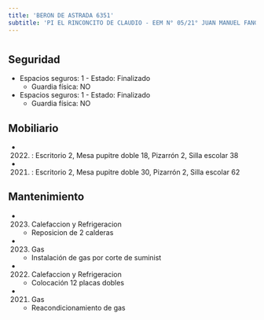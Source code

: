 ```yaml
---
title: 'BERON DE ASTRADA 6351'
subtitle: 'PI EL RINCONCITO DE CLAUDIO - EEM N° 05/21° JUAN MANUEL FANGIO - EPC N° 16 DR. SOFANOR NOVILLO CORVALAN'
---
```


#


## Seguridad

*  Espacios seguros: 1 - Estado: Finalizado 
    + Guardia física: NO

*  Espacios seguros: 1 - Estado: Finalizado 
    + Guardia física: NO





## Mobiliario

*  (2022) : Escritorio 2, Mesa pupitre doble 18, Pizarrón 2, Silla escolar 38 

*  (2021) : Escritorio 2, Mesa pupitre doble 30, Pizarrón 2, Silla escolar 62 





## Mantenimiento

*  (2023) Calefaccion y Refrigeracion 
    + Reposicion de 2 calderas

*  (2023) Gas 
    + Instalación de gas por corte de suminist

*  (2022) Calefaccion y Refrigeracion 
    + Colocación 12 placas dobles

*  (2021) Gas 
    + Reacondicionamiento de gas



